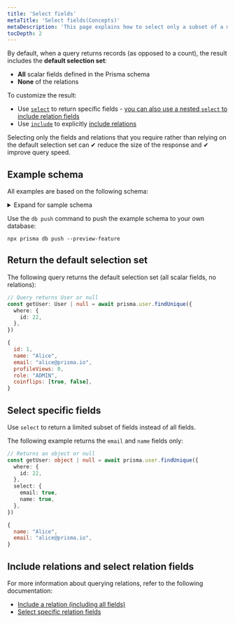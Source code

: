 ```yaml
---
title: 'Select fields'
metaTitle: 'Select fields(Concepts)'
metaDescription: 'This page explains how to select only a subset of a model''s fields and/or include relations ("eager loading") in a Prisma Client query.'
tocDepth: 2
---
```


<TopBlock>

By default, when a query returns records (as opposed to a count), the result includes the **default selection set**:

- **All** scalar fields defined in the Prisma schema
- **None** of the relations

To customize the result:

- Use [`select`](../../../reference/api-reference/prisma-client-reference#select) <span class="api"></span> to return specific fields - [you can also use a nested `select` to include relation fields](relation-queries#select-specific-relation-fields)
- Use [`include`](../../../reference/api-reference/prisma-client-reference#include) <span class="api"></span> to explicitly [include relations](relation-queries#nested-reads)

Selecting only the fields and relations that you require rather than relying on the default selection set can ✔ reduce the size of the response and ✔ improve query speed.

</TopBlock>

## Example schema

All examples are based on the following schema:

<details><summary>Expand for sample schema</summary>

```prisma
generator client {
  provider = "prisma-client-js"
}

datasource db {
  provider = "postgresql"
  url      = env("DATABASE_URL")
}

model ExtendedProfile {
  id        Int    @id @default(autoincrement())
  biography String
  user      User   @relation(fields: userId, references: id)
  userId    Int
}

model User {
  id           Int             @id @default(autoincrement())
  name         String?
  email        String          @unique
  profileViews Int             @default(0)
  role         Role            @default(USER)
  coinflips    Boolean[]
  posts        Post[]
  profile      ExtendedProfile
}

model Post {
  id         Int        @id @default(autoincrement())
  title      String
  published  Boolean    @default(true)
  author     User       @relation(fields: [authorId], references: [id])
  authorId   Int
  comments   Json?
  views      Int        @default(0)
  likes      Int        @default(0)
  categories Category[]
}

model Category {
  id    Int    @id @default(autoincrement())
  name  String @unique
  posts Post[]
}

enum Role {
  USER
  ADMIN
}
```

</details>

Use the `db push` command to push the example schema to your own database:

```terminal
npx prisma db push --preview-feature
```

## Return the default selection set

The following query returns the default selection set (all scalar fields, no relations):

<CodeWithResult expanded="{true}">
<Cmd>

```ts
// Query returns User or null
const getUser: User | null = await prisma.user.findUnique({
  where: {
    id: 22,
  },
})
```

</Cmd>
<CmdResult>

```js
{
  id: 1,
  name: "Alice",
  email: "alice@prisma.io",
  profileViews: 0,
  role: "ADMIN",
  coinflips: [true, false],
}
```

</CmdResult>
</CodeWithResult>

## Select specific fields

Use `select` to return a limited subset of fields instead of all fields.

The following example returns the `email` and `name` fields only:

<CodeWithResult expanded="{true}">
<Cmd>

```ts
// Returns an object or null
const getUser: object | null = await prisma.user.findUnique({
  where: {
    id: 22,
  },
  select: {
    email: true,
    name: true,
  },
})
```

</Cmd>
<CmdResult>

```js
{
  name: "Alice",
  email: "alice@prisma.io",
}
```

</CmdResult>
</CodeWithResult>

## Include relations and select relation fields

For more information about querying relations, refer to the following documentation:

* [Include a relation (including all fields)](relation-queries#include-all-fields-for-a-specific-relation)
* [Select specific relation fields](relation-queries#select-specific-relation-fields)
